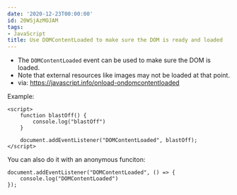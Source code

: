 ```yaml
---
date: '2020-12-23T00:00:00'
id: 20WSjAzMOJAM
tags:
- JavaScript
title: Use DOMContentLoaded to make sure the DOM is ready and loaded
---
```


- The `DOMContentLoaded` event can be used to make sure the DOM is loaded. 
- Note that external resources like images may not be loaded at that point. 
- via: https://javascript.info/onload-ondomcontentloaded

Example:

    <script>
        function blastOff() {
            console.log("blastOff")
        }
        
        document.addEventListener("DOMContentLoaded", blastOff);
    </script>
    
    
You can also do it with an anonymous funciton:


    document.addEventListener("DOMContentLoaded", () => {
        console.log("DOMContentLoaded")
    });